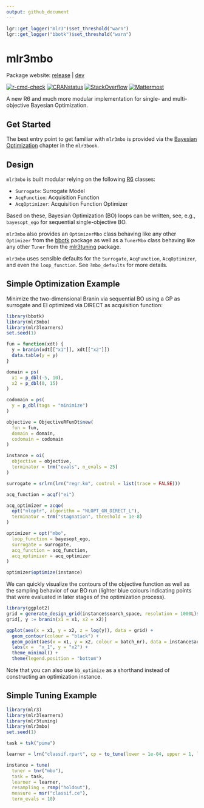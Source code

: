 ```yaml
---
output: github_document
---
```


```r
lgr::get_logger("mlr3")$set_threshold("warn")
lgr::get_logger("bbotk")$set_threshold("warn")
```

# mlr3mbo

Package website: [release](https://mlr3mbo.mlr-org.com/) | [dev](https://mlr3mbo.mlr-org.com/dev/)

<!-- badges: start -->
[![r-cmd-check](https://github.com/mlr-org/mlr3mbo/actions/workflows/r-cmd-check.yml/badge.svg)](https://github.com/mlr-org/mlr3mbo/actions/workflows/r-cmd-check.yml)
[![CRANstatus](https://www.r-pkg.org/badges/version/mlr3mbo)](https://cran.r-project.org/package=mlr3mbo)
[![StackOverflow](https://img.shields.io/badge/stackoverflow-mlr3-orange.svg)](https://stackoverflow.com/questions/tagged/mlr3)
[![Mattermost](https://img.shields.io/badge/chat-mattermost-orange.svg)](https://lmmisld-lmu-stats-slds.srv.mwn.de/mlr_invite/)
<!-- badges: end -->

A new R6 and much more modular implementation for single- and multi-objective Bayesian Optimization.

## Get Started

The best entry point to get familiar with `mlr3mbo` is provided via the [Bayesian Optimization](https://mlr3book.mlr-org.com/chapters/chapter5/advanced_tuning_methods_and_black_box_optimization.html#sec-bayesian-optimization) chapter in the `mlr3book`.

## Design

`mlr3mbo` is built modular relying on the following [R6](https://cran.r-project.org/package=R6) classes:

* `Surrogate`: Surrogate Model
* `AcqFunction`: Acquisition Function
* `AcqOptimizer`: Acquisition Function Optimizer

Based on these, Bayesian Optimization (BO) loops can be written, see, e.g., `bayesopt_ego` for sequential single-objective BO.

`mlr3mbo` also provides an `OptimizerMbo` class behaving like any other `Optimizer` from the [bbotk](https://cran.r-project.org/package=bbotk) package as well as
a `TunerMbo` class behaving like any other `Tuner` from the [mlr3tuning](https://cran.r-project.org/package=mlr3tuning) package.

`mlr3mbo` uses sensible defaults for the `Surrogate`, `AcqFunction`, `AcqOptimizer`, and even the `loop_function`.
See `?mbo_defaults` for more details.

## Simple Optimization Example

Minimize the two-dimensional Branin via sequential BO using a GP as surrogate and EI optimized via DIRECT as acquisition function:

```r
library(bbotk)
library(mlr3mbo)
library(mlr3learners)
set.seed(1)

fun = function(xdt) {
  y = branin(xdt[["x1"]], xdt[["x2"]])
  data.table(y = y)
}

domain = ps(
  x1 = p_dbl(-5, 10),
  x2 = p_dbl(0, 15)
)

codomain = ps(
  y = p_dbl(tags = "minimize")
)

objective = ObjectiveRFunDt$new(
  fun = fun,
  domain = domain,
  codomain = codomain
)

instance = oi(
  objective = objective,
  terminator = trm("evals", n_evals = 25)
)

surrogate = srlrn(lrn("regr.km", control = list(trace = FALSE)))

acq_function = acqf("ei")

acq_optimizer = acqo(
  opt("nloptr", algorithm = "NLOPT_GN_DIRECT_L"),
  terminator = trm("stagnation", threshold = 1e-8)
)

optimizer = opt("mbo",
  loop_function = bayesopt_ego,
  surrogate = surrogate,
  acq_function = acq_function,
  acq_optimizer = acq_optimizer
)

optimizer$optimize(instance)
```

We can quickly visualize the contours of the objective function as well as the sampling behavior of our BO run (lighter blue colours indicating points that were evaluated in later stages of the optimization process).

```r
library(ggplot2)
grid = generate_design_grid(instance$search_space, resolution = 1000L)$data
grid[, y := branin(x1 = x1, x2 = x2)]

ggplot(aes(x = x1, y = x2, z = log(y)), data = grid) +
  geom_contour(colour = "black") +
  geom_point(aes(x = x1, y = x2, colour = batch_nr), data = instance$archive$data) +
  labs(x =  "x_1", y = "x2") +
  theme_minimal() +
  theme(legend.position = "bottom")
```

Note that you can also use `bb_optimize` as a shorthand instead of constructing an optimization instance.

## Simple Tuning Example

```r
library(mlr3)
library(mlr3learners)
library(mlr3tuning)
library(mlr3mbo)
set.seed(1)

task = tsk("pima")

learner = lrn("classif.rpart", cp = to_tune(lower = 1e-04, upper = 1, logscale = TRUE))

instance = tune(
  tuner = tnr("mbo"),
  task = task,
  learner = learner,
  resampling = rsmp("holdout"),
  measure = msr("classif.ce"),
  term_evals = 10)
```
